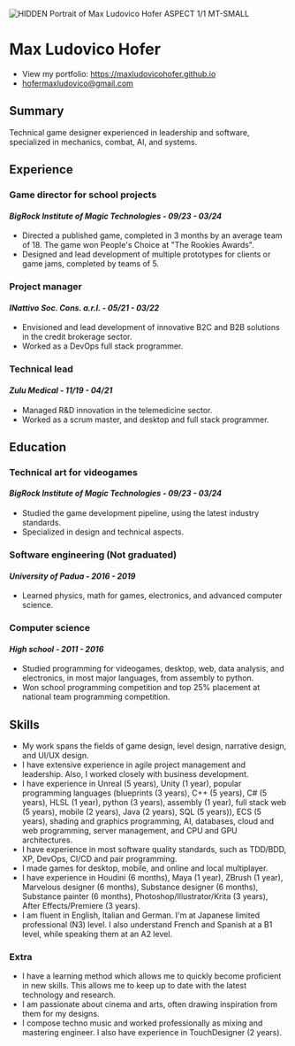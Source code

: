 ![HIDDEN Portrait of Max Ludovico Hofer ASPECT 1/1 MT-SMALL](./resume-photo.jpg)

# Max Ludovico Hofer

* View my portfolio: https://maxludovicohofer.github.io
* hofermaxludovico@gmail.com

## Summary

Technical game designer experienced in leadership and software, specialized in mechanics, combat, AI, and systems.

## Experience

### Game director for school projects

#### _BigRock Institute of Magic Technologies - 09/23 - 03/24_

* Directed a published game, completed in 3 months by an average team of 18. The game won People's Choice at "The Rookies Awards".
* Designed and lead development of multiple prototypes for clients or game jams, completed by teams of 5.

### Project manager

#### _INattivo Soc. Cons. a.r.l. - 05/21 - 03/22_

* Envisioned and lead development of innovative B2C and B2B solutions in the credit brokerage sector.
* Worked as a DevOps full stack programmer.

### Technical lead

#### _Zulu Medical - 11/19 - 04/21_

* Managed R&D innovation in the telemedicine sector.
* Worked as a scrum master, and desktop and full stack programmer.

## Education

### Technical art for videogames

#### _BigRock Institute of Magic Technologies - 09/23 - 03/24_

* Studied the game development pipeline, using the latest industry standards.
* Specialized in design and technical aspects.

### Software engineering (Not graduated)

#### _University of Padua - 2016 - 2019_

* Learned physics, math for games, electronics, and advanced computer science.

### Computer science

#### _High school - 2011 - 2016_

* Studied programming for videogames, desktop, web, data analysis, and electronics, in most major languages, from assembly to python.
* Won school programming competition and top 25% placement at national team programming competition.

## Skills

* My work spans the fields of game design, level design, narrative design, and UI/UX design.
* I have extensive experience in agile project management and leadership. Also, I worked closely with business development.
* I have experience in Unreal (5 years), Unity (1 year), popular programming languages (blueprints (3 years), C++ (5 years), C# (5 years), HLSL (1 year), python (3 years), assembly (1 year), full stack web (5 years), mobile (2 years), Java (2 years), SQL (5 years)), ECS (5 years), shading and graphics programming, AI, databases, cloud and web programming, server management, and CPU and GPU architectures.
* I have experience in most software quality standards, such as TDD/BDD, XP, DevOps, CI/CD and pair programming.
* I made games for desktop, mobile, and online and local multiplayer.
* I have experience in Houdini (6 months), Maya (1 year), ZBrush (1 year), Marvelous designer (6 months), Substance designer (6 months), Substance painter (6 months), Photoshop/Illustrator/Krita (3 years), After Effects/Premiere (3 years).
* I am fluent in English, Italian and German. I'm at Japanese limited professional (N3) level. I also understand French and Spanish at a B1 level, while speaking them at an A2 level.

### Extra

* I have a learning method which allows me to quickly become proficient in new skills. This allows me to keep up to date with the latest technology and research.
* I am passionate about cinema and arts, often drawing inspiration from them for my designs.
* I compose techno music and worked professionally as mixing and mastering engineer. I also have experience in TouchDesigner (2 years).